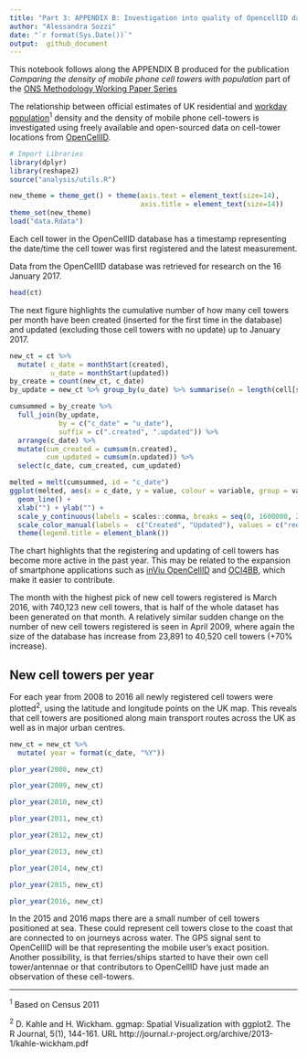 ```yaml
---
title: "Part 3: APPENDIX B: Investigation into quality of OpencellID data"
author: "Alessandra Sozzi"  
date: "`r format(Sys.Date())`"
output:  github_document
---
```


This notebook follows along the APPENDIX B produced for the publication *Comparing the density of mobile phone cell towers with population* part of the [ONS Methodology Working Paper Series](https://www.ons.gov.uk/methodology/methodologicalpublications/generalmethodology/onsworkingpaperseries/onsmethodologyworkingpaperseriesnumber13comparingthedensityofmobilephonecelltowerswithpopulationestimates)

The relationship between official estimates of UK residential and [workday population](https://www.ons.gov.uk/peoplepopulationandcommunity/populationandmigration/populationestimates/articles/theworkdaypopulationofenglandandwales/2013-10-31#data)<sup>1</sup> density and the density of mobile phone cell-towers is investigated using freely available and open-sourced data on cell-tower locations from [OpenCellID](https://opencellid.org/).

```r
# Import Libraries 
library(dplyr)
library(reshape2)
source("analysis/utils.R")

new_theme = theme_get() + theme(axis.text = element_text(size=14),
                                axis.title = element_text(size=14))
theme_set(new_theme)
load("data.Rdata")
```


Each cell tower in the OpenCellID database has a timestamp representing the date/time the cell tower was first registered and the latest measurement. 

Data from the OpenCellID database was retrieved for research on the 16 January 2017.

```r
head(ct)
```

The next figure highlights the cumulative number of how many cell towers per month have been created (inserted for the first time in the database) and updated (excluding those cell towers with no update) up to January 2017.

```r
new_ct = ct %>% 
  mutate( c_date = monthStart(created),
          u_date = monthStart(updated))
by_create = count(new_ct, c_date)
by_update = new_ct %>% group_by(u_date) %>% summarise(n = length(cell[samples > 1]))
``` 

```r
cumsummed = by_create %>% 
  full_join(by_update, 
            by = c("c_date" = "u_date"), 
            suffix = c(".created", ".updated")) %>%
  arrange(c_date) %>%
  mutate(cum_created = cumsum(n.created), 
         cum_updated = cumsum(n.updated)) %>%
  select(c_date, cum_created, cum_updated)

melted = melt(cumsummed, id = "c_date")
ggplot(melted, aes(x = c_date, y = value, colour = variable, group = variable)) + 
  geom_line() +
  xlab("") + ylab("") +
  scale_y_continuous(labels = scales::comma, breaks = seq(0, 1600000, 200000)) +
  scale_color_manual(labels =  c("Created", "Updated"), values = c("red", "blue")) + 
  theme(legend.title = element_blank())
```


The chart highlights that the registering and updating of cell towers has become more active in the past year. This may be related to the expansion of smartphone applications such as [inViu OpenCellID](http://wiki.opencellid.org/wiki/Data_sources) and [OCI4BB](https://sourceforge.net/projects/oci4bb/), which make it easier to contribute.

The month with the highest pick of new cell towers registered is March 2016, with 740,123 new cell towers, that is half of the whole dataset has been generated on that month. A relatively similar sudden change on the number of new cell towers registered is seen in April 2009, where again the size of the database has increase from 23,891 to 40,520 cell towers (+70% increase).

## New cell towers per year

For each year from 2008 to 2016 all newly registered cell towers were plotted<sup>2</sup>, using the latitude and longitude points on the UK map. This reveals that cell towers are positioned along main transport routes across the UK as well as in major urban centres.

```r
new_ct = new_ct %>% 
  mutate( year = format(c_date, "%Y"))
```

```r
plor_year(2008, new_ct)
```
```r
plor_year(2009, new_ct)
```

```r
plor_year(2010, new_ct)
```

```r
plor_year(2011, new_ct)
```

```r
plor_year(2012, new_ct)
```

```r
plor_year(2013, new_ct)
```

```r
plor_year(2014, new_ct)
```

```r
plor_year(2015, new_ct)
```

```r
plor_year(2016, new_ct)
```

In the 2015 and 2016 maps there are a small number of cell towers positioned at sea. These could represent cell towers close to the coast that are connected to on journeys across water. The GPS signal sent to OpenCellID will be that representing the mobile user’s exact position. Another possibility, is that ferries/ships started to have their own cell tower/antennae or that contributors to OpenCellID have just made an observation of these cell-towers.   

---

<sup>1</sup> Based on Census 2011

<sup>2</sup> D. Kahle and H. Wickham. ggmap: Spatial Visualization with ggplot2. The R Journal,
  5(1), 144-161. URL http://journal.r-project.org/archive/2013-1/kahle-wickham.pdf


